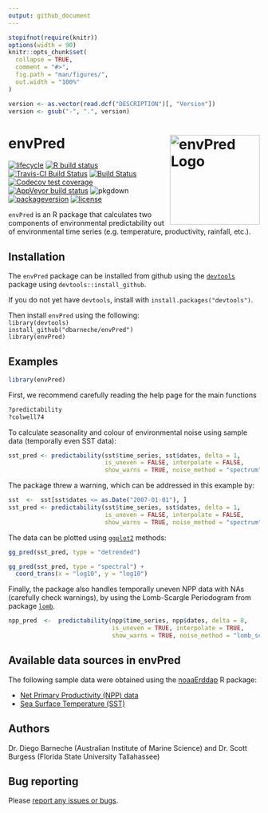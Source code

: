 ```yaml
---
output: github_document
---
```


<!-- README.md is generated from README.Rmd. Please edit that file -->

```r
stopifnot(require(knitr))
options(width = 90)
knitr::opts_chunk$set(
  collapse = TRUE,
  comment = "#>",
  fig.path = "man/figures/",
  out.width = "100%"
)
```

```r
version <- as.vector(read.dcf("DESCRIPTION")[, "Version"])
version <- gsub("-", ".", version)
```

# envPred <img src="man/figures/logo.png" width = 180 alt="envPred Logo" align="right" />

<!-- badges: start -->
[![lifecycle](https://img.shields.io/badge/lifecycle-maturing-blue.svg)](https://www.tidyverse.org/lifecycle/#maturing)
[![R build status](https://github.com/dbarneche/envPred/workflows/R-CMD-check/badge.svg)](https://github.com/dbarneche/envPred/actions)
[![Travis-CI Build Status](http://badges.herokuapp.com/travis/dbarneche/envPred?branch=master&env=BUILD_NAME=trusty_release&label=linux)](https://travis-ci.org/dbarneche/envPred)
[![Build Status](http://badges.herokuapp.com/travis/dbarneche/envPred?branch=master&env=BUILD_NAME=osx_release&label=osx)](https://travis-ci.org/dbarneche/envPred)
[![Codecov test coverage](https://codecov.io/gh/dbarneche/envPred/branch/master/graph/badge.svg)](https://codecov.io/gh/dbarneche/envPred?branch=master)
[![AppVeyor build status](https://ci.appveyor.com/api/projects/status/github/dbarneche/envPred?branch=master&svg=true)](https://ci.appveyor.com/project/dbarneche/envPred)
![pkgdown](https://github.com/dbarneche/envPred/workflows/pkgdown/badge.svg)
[![packageversion](https://img.shields.io/badge/Package%20version-`r version`-orange.svg)](commits/master)
[![license](https://img.shields.io/badge/license-GPL--2-blue.svg)](https://www.gnu.org/licenses/old-licenses/gpl-2.0.html)
<!-- badges: end -->

`envPred` is an R package that calculates two components of environmental predictability out of environmental time series (e.g. temperature, productivity, rainfall, etc.).

## Installation

The `envPred` package can be installed from github using the [`devtools`](https://cran.r-project.org/web/packages/devtools/index.html) package using `devtools::install_github`.

If you do not yet have `devtools`, install with `install.packages("devtools")`.

Then install `envPred` using the following:  
`library(devtools)`  
`install_github("dbarneche/envPred")`  
`library(envPred)`

## Examples

```r
library(envPred)
```

First, we recommend carefully reading the help page for the main functions

```r
?predictability
?colwell74
```

To calculate seasonality and colour of environmental noise using sample data (temporally even SST data):

```r
sst_pred <- predictability(sst$time_series, sst$dates, delta = 1,
                           is_uneven = FALSE, interpolate = FALSE,
                           show_warns = TRUE, noise_method = "spectrum")
```

The package threw a warning, which can be addressed in this example by:

```r
sst  <-  sst[sst$dates <= as.Date("2007-01-01"), ]
sst_pred <- predictability(sst$time_series, sst$dates, delta = 1,
                           is_uneven = FALSE, interpolate = FALSE,
                           show_warns = TRUE, noise_method = "spectrum")
```

The data can be plotted using [`ggplot2`](https://ggplot2.tidyverse.org/) methods:

```r
gg_pred(sst_pred, type = "detrended")
```

```r
gg_pred(sst_pred, type = "spectral") +
  coord_trans(x = "log10", y = "log10")
```

Finally, the package also handles temporally uneven NPP data
with NAs (carefully check warnings), by using the Lomb-Scargle Periodogram from package
[`lomb`](https://cran.r-project.org/web/packages/lomb/index.html).

```r
npp_pred  <-  predictability(npp$time_series, npp$dates, delta = 8,
                             is_uneven = TRUE, interpolate = TRUE,
                             show_warns = TRUE, noise_method = "lomb_scargle")
```

## Available data sources in envPred

The following sample data were obtained using the [noaaErddap](https://github.com/dbarneche/noaaErddap/) R package:

* [Net Primary Productivity (NPP) data](http://coastwatch.pfeg.noaa.gov/erddap/griddap/erdPPbfp18day.html)
* [Sea Surface Temperature (SST)](http://www.esrl.noaa.gov/psd/data/gridded/data.noaa.oisst.v2.highres.html)

## Authors

Dr. Diego Barneche (Australian Institute of Marine Science) and Dr. Scott Burgess (Florida State University Tallahassee)

## Bug reporting

Please [report any issues or bugs](https://github.com/dbarneche/envPred/issues).
